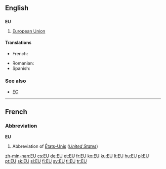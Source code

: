 {{see|eu|Eu}}
==English==

==={{initialism}}===
'''EU'''

# {{economics}} [[European Union]]

====Translations====
{{trans-top|European Union (also see translations at [[European Union]])}}
*French: {{t|fr|UE}}
{{trans-mid}}
*Romanian: {{t|ro|UE}}
*Spanish: {{t|es|UE}}
{{trans-bottom}}

===See also===
* [[EC]]

----

==French==

===Abbreviation===
'''EU'''

# Abbreviation of [[États-Unis]] (''[[United States]]'')

[[zh-min-nan:EU]]
[[cs:EU]]
[[de:EU]]
[[et:EU]]
[[fr:EU]]
[[ko:EU]]
[[ku:EU]]
[[lt:EU]]
[[hu:EU]]
[[pl:EU]]
[[pt:EU]]
[[sk:EU]]
[[sl:EU]]
[[fi:EU]]
[[sv:EU]]
[[tl:EU]]
[[tr:EU]]